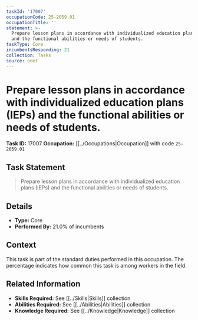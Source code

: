 ```yaml
---
taskId: '17007'
occupationCode: 25-2059.01
occupationTitle: ''
statement: >-
  Prepare lesson plans in accordance with individualized education plans (IEPs)
  and the functional abilities or needs of students.
taskType: Core
incumbentsResponding: 21
collection: Tasks
source: onet
---
```

# Prepare lesson plans in accordance with individualized education plans (IEPs) and the functional abilities or needs of students.

**Task ID:** 17007
**Occupation:** [[../Occupations|Occupation]] with code `25-2059.01`

## Task Statement

> Prepare lesson plans in accordance with individualized education plans (IEPs) and the functional abilities or needs of students.

## Details

- **Type:** Core
- **Performed By:** 21.0% of incumbents

## Context

This task is part of the standard duties performed in this occupation. The percentage indicates how common this task is among workers in the field.

## Related Information

- **Skills Required:** See [[../Skills|Skills]] collection
- **Abilities Required:** See [[../Abilities|Abilities]] collection
- **Knowledge Required:** See [[../Knowledge|Knowledge]] collection
